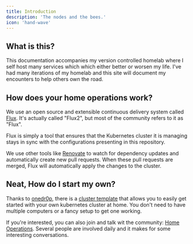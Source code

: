 ```yaml
---
title: Introduction
description: 'The nodes and the bees.'
icon: 'hand-wave'
---
```


## What is this?

This documentation accompanies my version controlled homelab where I self host many services which which either better or worsen my life.
I've had many iterations of my homelab and this site will document my encounters to help others own the road.

## How does your home operations work?

We use an open source and extensible continuous delivery system called [Flux](https://github.com/fluxcd/flux2).
It's actually called "Flux2", but most of the community refers to it as "Flux".

Flux is simply a tool that ensures that the Kubernetes cluster it is managing stays in sync with the configurations presenting in this repository.

We use other tools like [Renovate](https://github.com/renovatebot/renovate) to watch for dependency updates and automatically create new pull requests.
When these pull requests are merged, Flux will automatically apply the changes to the cluster.

## Neat, How do I start my own?

Thanks to [onedr0p](https://github.com/onedr0p), there is a [cluster template](https://github.com/onedr0p/flux-cluster-template) that allows you to easily get started with your own kubernetes cluster at home. You don't need to have multiple computers or a fancy setup to get one working.

If you're interested, you can also join and talk wit the community: [Home Operations](https://discord.gg/home-operations). Several people are involved daily and it makes for some interesting conversations.
